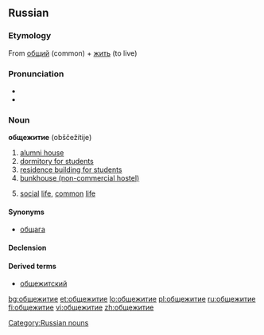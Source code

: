 ==Russian==

===Etymology===
From [[общий]] (common) + [[жить]] (to live)

===Pronunciation===
* {{IPA|/əpɕːɪˈʐɨtʲɪjə/|lang=ru}}
* {{audio|Ru-общежитие.ogg|Audio}}

===Noun===
'''общежитие''' (obščežítije) {{n}}

# [[alumni house]]
# [[dormitory for students]]
# [[residence building for students]]
# [[bunkhouse (non-commercial hostel)]]
# {{rare|lang=ru}} [[social]] [[life]], [[common]] [[life]]

====Synonyms====
*[[общага]]

====Declension====
{{ru-noun-inan-ие-1|общежити|общежи́ти}}

====Derived terms====
*[[общежитский]] {{pos a}}

[[Category:Russian nouns]]

[[bg:общежитие]]
[[et:общежитие]]
[[lo:общежитие]]
[[pl:общежитие]]
[[ru:общежитие]]
[[fi:общежитие]]
[[vi:общежитие]]
[[zh:общежитие]]